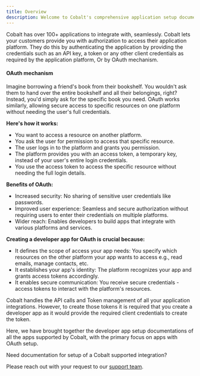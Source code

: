 ```yaml
---
title: Overview
description: Welcome to Cobalt's comprehensive application setup documentation center!
---
```


Cobalt has over 100+ applications to integrate with, seamlessly. Cobalt lets your customers provide you with authorization to access their application platform.
They do this by authenticating the application by providing the credentials such as an API key, a token or any other client credentials as required by the application
platform, Or by OAuth mechanism. 

#### OAuth mechanism
Imagine borrowing a friend's book from their bookshelf. You wouldn't ask them to hand over the entire bookshelf and all their belongings, right? 
Instead, you'd simply ask for the specific book you need. OAuth works similarly, allowing secure access to specific resources on one platform without needing the user's full 
credentials.

<b>Here's how it works:</b>

- You want to access a resource on another platform.
- You ask the user for permission to access that specific resource.
- The user logs in to the platform and grants you permission.
- The platform provides you with an access token, a temporary key, instead of your user's entire login credentials.
- You use the access token to access the specific resource without needing the full login details.

<b>Benefits of OAuth:</b>

- Increased security: No sharing of sensitive user credentials like passwords.
- Improved user experience: Seamless and secure authorization without requiring users to enter their credentials on multiple platforms.
- Wider reach: Enables developers to build apps that integrate with various platforms and services.

<b>Creating a developer app for OAuth is crucial because:</b>

- It defines the scope of access your app needs: You specify which resources on the other platform your app wants to access e.g., read emails, manage contacts, etc.
- It establishes your app's identity: The platform recognizes your app and grants access tokens accordingly.
- It enables secure communication: You receive secure credentials - access tokens to interact with the platform's resources.

Cobalt handles the API calls and Token management of all your application integrations. However, to create those tokens it is required that you create a developer app
as it would provide the required client credentials to create the token.

Here, we have brought together the developer app setup documentations of all the apps supported by Cobalt, with the primary focus on apps with OAuth setup.

<Info>
Need documentation for setup of a Cobalt supported integration?

Please reach out with your request to our [support team](mailto:integrations@gocobalt.io).
</Info>
